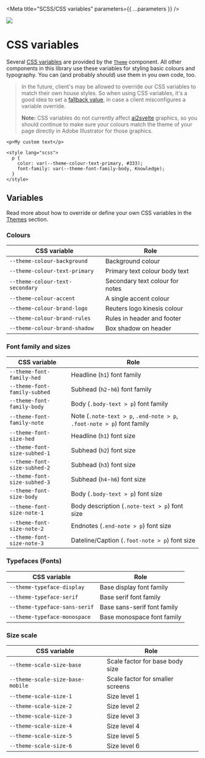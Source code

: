 
<Meta title="SCSS/CSS variables" parameters={{ ...parameters }} />

![](https://graphics.thomsonreuters.com/style-assets/images/logos/reuters-graphics-logo/svg/graphics-logo-color-dark.svg)

# CSS variables

Several [CSS variables](https://developer.mozilla.org/en-US/docs/Web/CSS/Using_CSS_custom_properties) are provided by the [`Theme`](?path=/docs/components-theme--default) component. All other components in this library use these variables for styling basic colours and typography. You can (and probably _should_) use them in you own code, too.

> In the future, client's may be allowed to override our CSS variables to match their own house styles. So when using CSS variables, it's a good idea to set a [fallback value](https://developer.mozilla.org/en-US/docs/Web/CSS/Using_CSS_custom_properties#custom_property_fallback_values), in case a client misconfigures a variable override.
>
> **Note:** CSS variables do not currently affect [ai2svelte](https://github.com/reuters-graphics/ai2svelte/) graphics, so you should continue to make sure your colours match the theme of your page directly in Adobe Illustrator for those graphics.

```svelte
<p>My custom text</p>

<style lang="scss">
  p {
    color: var(--theme-colour-text-primary, #333);
    font-family: var(--theme-font-family-body, Knowledge);
  }
</style>
```

## Variables
Read more about how to override or define your own CSS variables in the [Themes](/docs/theming-theme--custom-theme) section.


### Colours

| CSS variable                    | Role                            |
| ------------------------------- | ------------------------------- |
| `--theme-colour-background`     | Background colour               |
| `--theme-colour-text-primary`   | Primary text colour body text   |
| `--theme-colour-text-secondary` | Secondary text colour for notes |
| `--theme-colour-accent`         | A single accent colour          |
| `--theme-colour-brand-logo`     | Reuters logo kinesis colour     |
| `--theme-colour-brand-rules`    | Rules in header and footer      |
| `--theme-colour-brand-shadow`   | Box shadow on header            |

### Font family and sizes

| CSS variable                     | Role                                                                   |
| -------------------------------- | -----------------------------------------------------------------------|
| `--theme-font-family-hed`        | Headline (`h1`) font family                                            |
| `--theme-font-family-subhed`     | Subhead (`h2`-`h6`) font family                                        |
| `--theme-font-family-body`       | Body (`.body-text > p`) font family                                    |
| `--theme-font-family-note`       | Note (`.note-text > p`, `.end-note > p`, `.foot-note > p`) font family |
| `--theme-font-size-hed`          | Headline (`h1`) font size                                              |
| `--theme-font-size-subhed-1`     | Subhead (`h2`) font size                                               |
| `--theme-font-size-subhed-2`     | Subhead (`h3`) font size                                               |
| `--theme-font-size-subhed-3`     | Subhead (`h4`-`h6`) font size                                          |
| `--theme-font-size-body`         | Body (`.body-text > p`) font size                                      |
| `--theme-font-size-note-1`       | Body description (`.note-text > p`)  font size                         |
| `--theme-font-size-note-2`       | Endnotes (`.end-note > p`)  font size                                  |
| `--theme-font-size-note-3`       | Dateline/Caption (`.foot-note > p`)  font size                         |


### Typefaces (Fonts)

| CSS variable                     | Role                            |
| -------------------------------- | ------------------------------- |
| `--theme-typeface-display`       | Base display font family        |
| `--theme-typeface-serif`         | Base serif font family          |
| `--theme-typeface-sans-serif`    | Base sans-serif font family     |
| `--theme-typeface-monospace`     | Base monospace font family      |

### Size scale

| CSS variable                     | Role                            |
| -------------------------------- | ------------------------------- |
| `--theme-scale-size-base`        | Scale factor for base body size |
| `--theme-scale-size-base-mobile` | Scale factor for smaller screens|
| `--theme-scale-size-1`           | Size level 1                    |
| `--theme-scale-size-2`           | Size level 2                    |
| `--theme-scale-size-3`           | Size level 3                    |
| `--theme-scale-size-4`           | Size level 4                    |
| `--theme-scale-size-5`           | Size level 5                    |
| `--theme-scale-size-6`           | Size level 6                    |